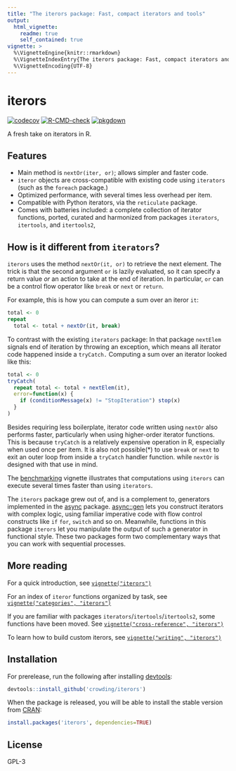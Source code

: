 ```yaml
---
title: "The iterors package: Fast, compact iterators and tools"
output:
  html_vignette:
    readme: true
    self_contained: true
vignette: >
  %\VignetteEngine{knitr::rmarkdown}
  %\VignetteIndexEntry{The iterors package: Fast, compact iterators and tools}
  %\VignetteEncoding{UTF-8}
---
```


# iterors

  <!-- badges: start -->
    [![codecov](https://codecov.io/gh/crowding/iterors/branch/main/graph/badge.svg?token=kqLgHxP1Gh)](https://codecov.io/gh/crowding/iterors) [![R-CMD-check](https://github.com/crowding/iterors/actions/workflows/R-CMD-check.yaml/badge.svg)](https://github.com/crowding/iterors/actions/workflows/check_full.yaml) [![pkgdown](https://github.com/crowding/iterors/actions/workflows/pkgdown.yaml/badge.svg)](https://github.com/crowding/iterors/actions/workflows/pkgdown.yaml)
  <!-- badges: end -->



A fresh take on iterators in R.

## Features

 * Main method is `nextOr(iter, or)`; allows simpler and faster code.
 * `iteror` objects are cross-compatible with existing code using `iterators` (such as the `foreach` package.)
 * Optimized performance, with several times less overhead per item.
 * Compatible with Python iterators, via the `reticulate` package.
 * Comes with batteries included: a complete collection of iterator functions, ported, curated and harmonized from packages `iterators`, `itertools`, and `itertools2`,
 
## How is it different from `iterators`?

`iterors` uses the method `nextOr(it, or)` to retrieve the next element. The trick is that the second argument `or` is lazily evaluated, so it can specify a return value _or_ an action to take at the end of iteration. In particular, `or` can be a control flow operator like `break` or `next` or `return`.

For example, this is how you can compute a sum over an iteror `it`:

```R
total <- 0
repeat
  total <- total + nextOr(it, break)
```

To contrast with the existing `iterators` package: In that package `nextElem` signals end of iteration by throwing an exception, which means all iterator code happened inside a `tryCatch.` Computing a sum over an iterator looked like this:

```R
total <- 0
tryCatch(
  repeat total <- total + nextElem(it),
  error=function(x) {
    if (conditionMessage(x) != "StopIteration") stop(x)
  }
)
```

Besides requiring less boilerplate, iterator code written using `nextOr` also performs faster, particularly when using higher-order iterator functions. This is because `tryCatch` is a relatively expensive operation in R, especially when used once per item. It is also not possible(*) to use `break` or `next` to exit an outer loop from inside a `tryCatch` handler function. while `nextOr` is designed with that use in mind.

The [benchmarking](http://crowding.github.io/iterors/articles/benchmarks.html) vignette illustrates that computations using  `iterors` can execute several times faster than using `iterators`.

The `iterors` package grew out of, and is a complement to, generators implemented in the [async](http://crowding.github.io/async) package. [async::gen](https://crowding.github.io/async/reference/gen.html) lets you construct iterators with complex logic, using familiar imperative code with flow control constructs like `if` `for`, `switch` and so on. Meanwhile, functions in this package `iterors` let you manipulate the output of such a generator in functional style. These two packages form two complementary ways that you can work with sequential processes.

## More reading

For a quick introduction, see 
[`vignette("iterors")`](http://crowding.github.io/iterors/articles/iterors.html)

For an index of `iteror` functions organized by task, see
[`vignette("categories", "iterors")`](http://crowding.github.io/iterors/articles/categories.html)

If you are familiar with packages `iterators`/`itertools`/`itertools2`, some functions have been moved. See 
[`vignette("cross-reference", "iterors")`](http://crowding.github.io/iterors/articles/cross-reference.html)

To learn how to build custom iterors, see
[`vignette("writing", "iterors")`](http://crowding.github.io/iterors/articles/writing.html)

## Installation

For prerelease, run the following after installing [devtools](https://github.com/hadley/devtools):

```R
devtools::install_github('crowding/iterors')
```

When the package is released, you will be able to install the stable version from [CRAN](http://cran.r-project.org/package=iterors):

```R
install.packages('iterors', dependencies=TRUE)
```

## License

GPL-3

